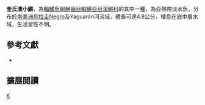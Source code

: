 {{Speciesbox 
| taxon = Austrolebias quirogai
| image = Austrolebias quirogai.jpg
| status = NE
| status_system = IUCN3.1
| authority = [[Loureiro|Loureiro]], [[Duarte|Duarte]] & [[Zarucki|Zarucki]], 2011
| synonyms = }}
'''奎氏澳小鱂'''，為[[輻鰭魚綱|輻鰭魚綱]][[鯉齒目|鯉齒目]][[鰕鱂亞目|鰕鱂亞目]][[溪鱂科|溪鱂科]]的其中一[[種|種]]，為亞熱帶淡水魚，分布於[[南美洲|南美洲]][[烏拉圭|烏拉圭]]Negro及Yaguarón河流域，體長可達4.8公分，棲息在底中層水域，生活習性不明。

== 參考文獻 ==
*{{FishBase_species|genus=Austrolebias|species=quirogai|year=2014|month=8}}

== 擴展閱讀 ==
{{refbegin}}
{{wikispecies-inline|Austrolebias quirogai|奎氏澳小鱂}}
{{refend}}
{{Taxonbar|from=Q10857923}}

[[Category:澳小鱂屬|K]]


{{魚類小作品}}